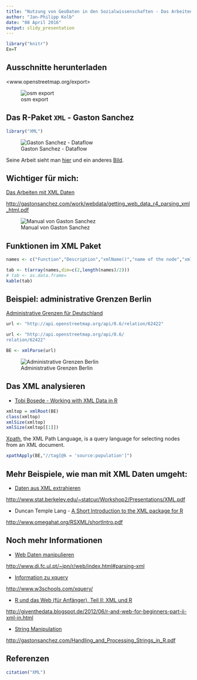 ```yaml
---
title: "Nutzung von GeoDaten in den Sozialwissenschaften - Das Arbeiten mit OpenStreetMap Daten"
author: "Jan-Philipp Kolb"
date: "08 April 2016"
output: slidy_presentation
---
```


```r
library("knitr")
Ex=T
```



## Ausschnitte herunterladen

<www.openstreetmap.org/export>

![osm export](http://www.azavea.com/blogs/atlas/wp-content/uploads/2015/11/openstreetmap_export-1024x505.png)

## Das R-Paket `XML` - Gaston Sanchez

```r
library("XML")
```

![Gaston Sanchez - Dataflow](http://gastonsanchez.com/images/blog/dataflow_page.jpg)

Seine Arbeit sieht man [hier](http://gastonsanchez.com/) und ein anderes [Bild](https://images.duckduckgo.com/iu/?u=http%3A%2F%2Fsomelab.net%2Fwp-content%2Fuploads%2F2013%2F01%2FR_Dials.jpg&f=1).


## Wichtiger für mich:

[Das Arbeiten mit XML Daten](http://gastonsanchez.com/work/webdata/getting_web_data_r4_parsing_xml_html.pdf)

<http://gastonsanchez.com/work/webdata/getting_web_data_r4_parsing_xml_html.pdf>

![Manual von Gaston Sanchez](figure/GastonSanchez.PNG)


## Funktionen im XML Paket

```r
names <- c("Function","Description","xmlName()","name of the node","xmlSize()","number of subnodes","xmlAttrs()","named character vector of all attributes","xmlGetAttr()","value of a single attribute","xmlValue()","contents of a leaf node","xmlParent()","name of parent node","xmlAncestors()","name of ancestor nodes","getSibling()","siblings to the right or to the left","xmlNamespace()","the namespace (if there’s one)")

tab <- t(array(names,dim=c(2,length(names)/2)))
# tab <- as.data.frame=
kable(tab)
```

## Beispiel: administrative Grenzen Berlin

[Administrative Grenzen für Deutschland](http://wiki.openstreetmap.org/wiki/DE:Grenze#Bundesl.C3.A4ndergrenze_-_admin_level.3D4)

```r
url <- "http://api.openstreetmap.org/api/0.6/relation/62422"
```

```r
url <- "http://api.openstreetmap.org/api/0.6/
relation/62422"
```


```r
BE <- xmlParse(url)
```

![Administrative Grenzen  Berlin](https://raw.githubusercontent.com/Japhilko/GeoData/master/data/figure/ExampleAdmBE.PNG)

## Das XML analysieren

- [Tobi Bosede - Working with XML Data in R](http://www.informit.com/articles/article.aspx?p=2215520)

```r
xmltop = xmlRoot(BE)
class(xmltop)
xmlSize(xmltop)
xmlSize(xmltop[[1]])
```

[Xpath](https://de.wikipedia.org/wiki/XPath), the XML Path Language, is a query language for selecting nodes from an XML document. 


```r
xpathApply(BE,"//tag[@k = 'source:population']")
```


## Mehr Beispiele, wie man mit XML Daten umgeht:


- [Daten aus XML extrahieren](http://www.stat.berkeley.edu/~statcur/Workshop2/Presentations/XML.pdf)

<http://www.stat.berkeley.edu/~statcur/Workshop2/Presentations/XML.pdf>

- Duncan Temple Lang - [A Short Introduction to the XML package for R](http://www.omegahat.org/RSXML/shortIntro.pdf)

<http://www.omegahat.org/RSXML/shortIntro.pdf>

## Noch mehr Informationen

- [Web Daten manipulieren](http://www.di.fc.ul.pt/~jpn/r/web/index.html#parsing-xml)

<http://www.di.fc.ul.pt/~jpn/r/web/index.html#parsing-xml>

- [Information zu xquery](http://www.w3schools.com/xquery/)

<http://www.w3schools.com/xquery/>

- [R und das Web (für Anfänger), Teil II: XML und R](http://giventhedata.blogspot.de/2012/06/r-and-web-for-beginners-part-ii-xml-in.html)

<http://giventhedata.blogspot.de/2012/06/r-and-web-for-beginners-part-ii-xml-in.html>

- [String Manipulation](http://gastonsanchez.com/Handling_and_Processing_Strings_in_R.pdf)

<http://gastonsanchez.com/Handling_and_Processing_Strings_in_R.pdf>

## Referenzen

```r
citation("XML")
```

